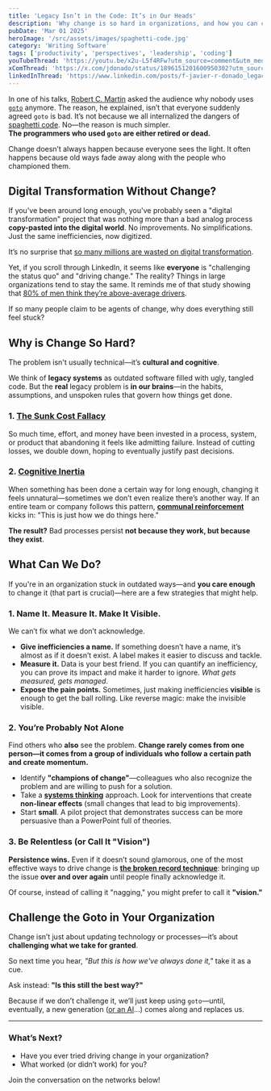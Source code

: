 ```yaml
---
title: 'Legacy Isn’t in the Code: It’s in Our Heads'
description: 'Why change is so hard in organizations, and how you can challenge the status quo'
pubDate: 'Mar 01 2025'
heroImage: '/src/assets/images/spaghetti-code.jpg'
category: 'Writing Software'
tags: ['productivity', 'perspectives', 'leadership', 'coding']
youTubeThread: 'https://youtu.be/x2u-L5f4RFw?utm_source=comment&utm_medium=jdonado-com'
xComThread: 'https://x.com/jdonado/status/1896151201600950302?utm_source=comment&utm_medium=jdonado-com'
linkedInThread: 'https://www.linkedin.com/posts/f-javier-r-donado_legacy-isnt-in-the-code-its-in-our-heads-activity-7301522634679152640-8SiK??utm_source=social_share_send&utm_medium=member_desktop_web?utm_source=comment&utm_medium=jdonado-com'
---
```


In one of his talks, [Robert C. Martin](https://en.wikipedia.org/wiki/Robert_C._Martin) asked the audience why nobody uses [`goto`](https://en.wikipedia.org/wiki/Goto) anymore. The reason, he explained, isn’t that everyone suddenly agreed `goto` is bad. It’s not because we all internalized the dangers of [spaghetti code](https://en.wikipedia.org/wiki/Spaghetti_code). No—the reason is much simpler.  
**The programmers who used `goto` are either retired or dead.**

Change doesn’t always happen because everyone sees the light. It often happens because old ways fade away along with the people who championed them.

## **Digital Transformation Without Change?**

If you've been around long enough, you've probably seen a "digital transformation" project that was nothing more than a bad analog process **copy-pasted into the digital world**. No improvements. No simplifications. Just the same inefficiencies, now digitized.

It’s no surprise that [so many millions are wasted on digital transformation](https://hbr.org/2019/03/digital-transformation-is-not-about-technology).

Yet, if you scroll through LinkedIn, it seems like **everyone** is "challenging the status quo" and "driving change." The reality? Things in large organizations tend to stay the same. It reminds me of that study showing that [80% of men think they’re above-average drivers](https://www.businessinsider.com/americans-are-overconfident-in-their-driving-skills-2018-1).

If so many people claim to be agents of change, why does everything still feel stuck?

## Why is Change So Hard?

The problem isn't usually technical—it’s **cultural and cognitive**.

We think of **legacy systems** as outdated software filled with ugly, tangled code. But the **real** legacy problem is **in our brains**—in the habits, assumptions, and unspoken rules that govern how things get done.

### 1. [The Sunk Cost Fallacy](https://en.wikipedia.org/wiki/Sunk_cost)

So much time, effort, and money have been invested in a process, system, or product that abandoning it feels like admitting failure. Instead of cutting losses, we double down, hoping to eventually justify past decisions.

### 2. [Cognitive Inertia](https://en.wikipedia.org/wiki/Cognitive_inertia)

When something has been done a certain way for long enough, changing it feels unnatural—sometimes we don’t even realize there’s another way. If an entire team or company follows this pattern, **[communal reinforcement](https://en.wikipedia.org/wiki/Communal_reinforcement)** kicks in: "This is just how we do things here."

**The result?** Bad processes persist **not because they work, but because they exist**.

## What Can We Do?

If you're in an organization stuck in outdated ways—and **you care enough** to change it (that part is crucial)—here are a few strategies that might help.

### 1. Name It. Measure It. Make It Visible.

We can’t fix what we don’t acknowledge.

- **Give inefficiencies a name.** If something doesn’t have a name, it’s almost as if it doesn’t exist. A label makes it easier to discuss and tackle.
- **Measure it.** Data is your best friend. If you can quantify an inefficiency, you can prove its impact and make it harder to ignore. _What gets measured, gets managed_.
- **Expose the pain points.** Sometimes, just making inefficiencies **visible** is enough to get the ball rolling. Like reverse magic: make the invisible visible.

### 2. You’re Probably Not Alone

Find others who **also** see the problem. **Change rarely comes from one person—it comes from a group of individuals who follow a certain path and create momentum.**

- Identify **"champions of change"**—colleagues who also recognize the problem and are willing to push for a solution.
- Take a **[systems thinking](https://en.wikipedia.org/wiki/Systems_thinking)** approach. Look for interventions that create **non-linear effects** (small changes that lead to big improvements).
- Start **small**. A pilot project that demonstrates success can be more persuasive than a PowerPoint full of theories.

### 3. Be Relentless (or Call It "Vision")

**Persistence wins.** Even if it doesn’t sound glamorous, one of the most effective ways to drive change is **[the broken record technique](https://en.wikipedia.org/wiki/Assertiveness#Techniques)**: bringing up the issue **over and over again** until people finally acknowledge it.

Of course, instead of calling it "nagging," you might prefer to call it **"vision."**

## Challenge the Goto in Your Organization

Change isn’t just about updating technology or processes—it’s about **challenging what we take for granted**.

So next time you hear, _"But this is how we've always done it,"_ take it as a cue.

Ask instead: **"Is this still the best way?"**

Because if we don’t challenge it, we’ll just keep using `goto`—until, eventually, a new generation ([or an AI](/post/2025-02-05-will-ai-replace-us-all/)...) comes along and replaces us.

---

### **What’s Next?**

- Have you ever tried driving change in your organization?
- What worked (or didn’t work) for you?

Join the conversation on the networks below!
